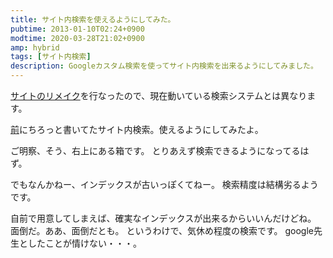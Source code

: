 ```yaml
---
title: サイト内検索を使えるようにしてみた。
pubtime: 2013-01-10T02:24+0900
modtime: 2020-03-28T21:02+0900
amp: hybrid
tags: [サイト内検索]
description: Googleカスタム検索を使ってサイト内検索を出来るようにしてみました。
---
```


<PS date="2020-03-28T21:02+0900" level={1}>

[サイトのリメイク](/blog/2020/05/blanktar-renewal)を行なったので、現在動いている検索システムとは異なります。

</PS>

[前](/blog/2012/12/star-updated)にちろっと書いてたサイト内検索。使えるようにしてみたよ。

ご明察、そう、右上にある箱です。
とりあえず検索できるようになってるはず。

でもなんかねー、インデックスが古いっぽくてねー。
検索精度は結構劣るようです。

自前で用意してしまえば、確実なインデックスが出来るからいいんだけどね。
面倒だ。ああ、面倒だとも。
というわけで、気休め程度の検索です。
google先生としたことが情けない・・・。
